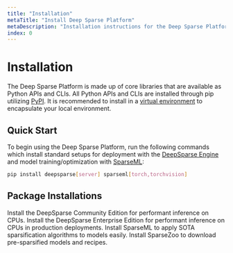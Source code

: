 ```yaml
---
title: "Installation"
metaTitle: "Install Deep Sparse Platform"
metaDescription: "Installation instructions for the Deep Sparse Platform including DeepSparse Engine, SparseML, SparseZoo"
index: 0
---
```


# Installation

The Deep Sparse Platform is made up of core libraries that are available as Python APIs and CLIs.
All Python APIs and CLIs are installed through pip utilizing [PyPI](https://pypi.org/user/neuralmagic/).
It is recommended to install in a [virtual environment](https://docs.python.org/3/library/venv.html) to encapsulate your local environment.

## Quick Start

To begin using the Deep Sparse Platform, run the following commands which install standard setups for deployment with the [DeepSparse Engine](../../products/deepsparse) and model training/optimization with [SparseML](../../products/sparseml):

```bash
pip install deepsparse[server] sparseml[torch,torchvision]
```

## Package Installations

<LinkCards>
  <LinkCard href="./deepsparse" heading="DeepSparse">
    Install the DeepSparse Community Edition for performant inference on CPUs.
  </LinkCard>

  <LinkCard href="./deepsparse-ent" heading="DeepSparse Enterprise">
    Install the DeepSparse Enterprise Edition for performant inference on CPUs in production deployments.
  </LinkCard>

  <LinkCard href="./sparseml" heading="SparseML">
    Install SparseML to apply SOTA sparsification algorithms to models easily.
  </LinkCard>

  <LinkCard href="./sparsezoo" heading="SparseZoo">
    Install SparseZoo to download pre-sparsified models and recipes.
  </LinkCard>
</LinkCards>
